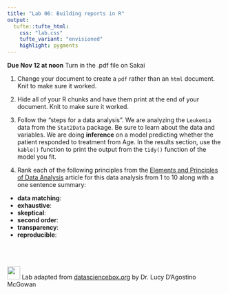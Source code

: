 ```yaml
---
title: "Lab 06: Building reports in R" 
output: 
  tufte::tufte_html:
    css: "lab.css"
    tufte_variant: "envisioned"
    highlight: pygments
---
```


**Due Nov 12 at noon**
Turn in the .pdf file on Sakai

1. Change your document to create a `pdf` rather than an `html` document. Knit to make sure it worked.

2. Hide all of your R chunks and have them print at the end of your document. Knit to make sure it worked.

3. Follow the "steps for a data analysis". We are analyzing the `Leukemia` data from the `Stat2Data` package. Be sure to learn about the data and variables. We are doing **inference** on a model predicting whether the patient responded to treatment from Age. In the results section, use the `kable()` function to print the output from the `tidy()` function of the model you fit.

4. Rank each of the following principles from the [Elements and Principles of Data Analysis](https://arxiv.org/pdf/1903.07639.pdf) article for this data analysis from 1 to 10 along with a one sentence summary:

- **data matching**: 
- **exhaustive**: 
- **skeptical**:
- **second order**:
- **transparency**:
- **reproducible**:

<br><br><br>
<img src = "img/dsbox-logo.png" width = "30"> </img> Lab adapted from <a href="https://datasciencebox.org" target="_blank">datasciencebox.org</a> by Dr. Lucy D'Agostino McGowan
